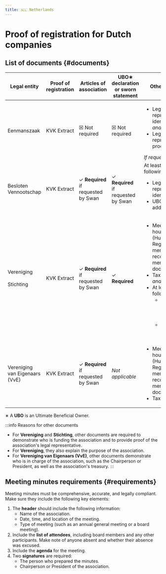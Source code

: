 ```yaml
---
title: 🇳🇱 Netherlands
---
```


# Proof of registration for Dutch companies


<DocumentsIntro country="the 🇳🇱 Netherlands" />

## List of documents {#documents}

| Legal entity | Proof of registration | Articles of association | UBO∗ declaration or sworn statement | Other documents |
| --- | --- | --- | --- | --- |
| Eenmanszaak | KVK Extract | ☒ Not required | ☒ Not required | <ul><li>Legal representative's identity document, *and*</li><li>Legal representative's proof of address</li></ul>*If requested by Swan* |
| Besloten Vennootschap | KVK Extract | ✓ **Required**<br />if requested by Swan | ✓ **Required**<br />if requested by Swan | At least one of the following:<br /><ul><li>Legal representative's identity document</li><li>UBO's proof of address</li></ul> |
| Vereniging<br /><br />Stichting | KVK Extract | ✓ **Required**<br />if requested by Swan | ✓ **Required** | <ul><li>Meeting minutes, house rules (Huishoudelijk Reglement), member list, voting records, or board member documents, *and*</li><li>Tax documents, *and*</li><li>At least one of the following:<ul><li>Legal representative's identity document</li><li>UBO's proof of address</li></ul></li></ul> |
| Vereniging van Eigenaars (VvE) | KVK Extract | ✓ **Required**<br />if requested by Swan | *Not applicable* | <ul><li>Meeting minutes, house rules (Huishoudelijk Reglement), member list, voting records, or board member documents, *and*</li><li>Tax documents</li></ul> |

∗ A **UBO** is an Ultimate Beneficial Owner.

:::info Reasons for other documents
- For **Vereniging** and **Stichting**, other documents are required to demonstrate who is funding the association and to provide proof of the association's legal representative.
- For **Vereniging**, they also explain the purpose of the association.
- For **Vereniging van Eigenaars (VvE)**, other documents demonstrate who is in charge of the association, such as the Chairperson or President, as well as the association's treasury.
:::

## Meeting minutes requirements {#requirements}

Meeting minutes must be comprehensive, accurate, and legally compliant.
Make sure they include the following key elements:

1. The **header** should include the following information:
    - Name of the association.
    - Date, time, and location of the meeting.
    - Type of meeting (such as an annual general meeting or a board meeting).
2. Include the **list of attendees**, including board members and any other participants. Make note of anyone absent and whether their absence was excused.
3. Include the **agenda** for the meeting.
4. Two **signatures** are required:
    - The person who prepared the minutes.
    - Chairperson or President of the association.